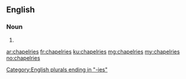 ==English==

===Noun===
{{head|en|plural}}

# {{plural of|chapelry|lang=en}}

[[Category:English plurals ending in "-ies"]]

[[ar:chapelries]]
[[fr:chapelries]]
[[ku:chapelries]]
[[mg:chapelries]]
[[my:chapelries]]
[[no:chapelries]]
